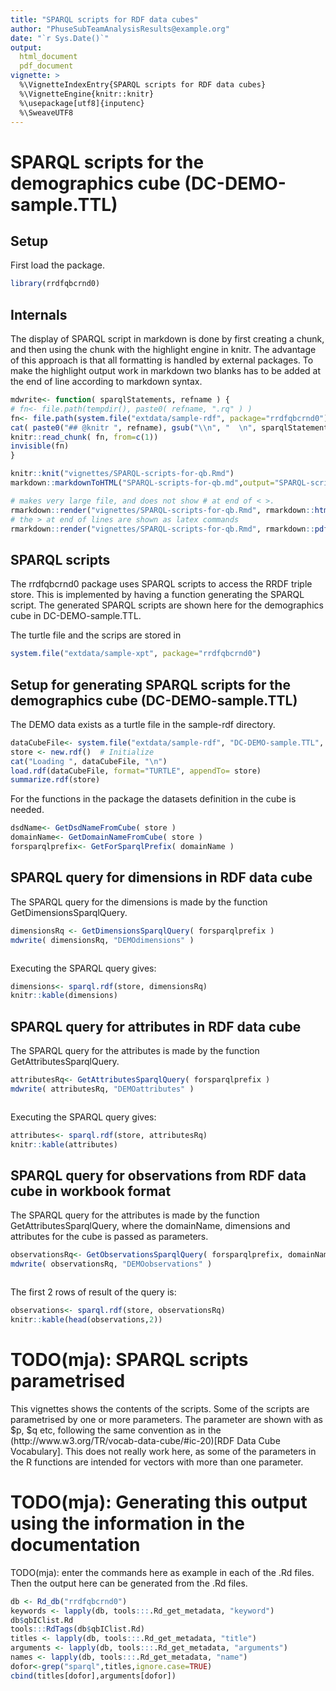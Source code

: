 ```yaml
---
title: "SPARQL scripts for RDF data cubes"
author: "PhuseSubTeamAnalysisResults@example.org"
date: "`r Sys.Date()`"
output: 
  html_document
  pdf_document
vignette: >
  %\VignetteIndexEntry{SPARQL scripts for RDF data cubes}
  %\VignetteEngine{knitr::knitr}
  %\usepackage[utf8]{inputenc}
  %\SweaveUTF8
---
```


# SPARQL scripts for the demographics cube (DC-DEMO-sample.TTL)


## Setup

First load the package.
```r
library(rrdfqbcrnd0)
```

## Internals

The display of SPARQL script in markdown is done by first creating a chunk, and then using the chunk with the highlight engine in knitr. The advantage of this approach is that all formatting is handled by external packages. To make the highlight output work in markdown two blanks has to be added at the end of line according to markdown syntax.
```r
mdwrite<- function( sparqlStatements, refname ) {
# fn<- file.path(tempdir(), paste0( refname, ".rq" ) )
fn<- file.path(system.file("extdata/sample-rdf", package="rrdfqbcrnd0"), paste0( refname, ".rq" ) )
cat( paste0("## @knitr ", refname), gsub("\\n", "  \n", sparqlStatements), sep="  \n", file=fn)
knitr::read_chunk( fn, from=c(1))
invisible(fn)
}
```

```r
knitr::knit("vignettes/SPARQL-scripts-for-qb.Rmd")
markdown::markdownToHTML("SPARQL-scripts-for-qb.md",output="SPARQL-scripts-for-qb.html")

# makes very large file, and does not show # at end of < >.
rmarkdown::render("vignettes/SPARQL-scripts-for-qb.Rmd", rmarkdown::html_document())
# the > at end of lines are shown as latex commands 
rmarkdown::render("vignettes/SPARQL-scripts-for-qb.Rmd", rmarkdown::pdf_document())

```

## SPARQL scripts

The rrdfqbcrnd0 package uses SPARQL scripts to access the RRDF triple
store.  This is implemented by having a function generating the SPARQL
script. The generated SPARQL scripts are shown here for the
demographics cube in DC-DEMO-sample.TTL.

The turtle file and the scrips are stored in
```r
system.file("extdata/sample-xpt", package="rrdfqbcrnd0")
```

## Setup for generating SPARQL scripts for the demographics cube (DC-DEMO-sample.TTL)

The DEMO data exists as a turtle file in the sample-rdf directory.

```r
dataCubeFile<- system.file("extdata/sample-rdf", "DC-DEMO-sample.TTL", package="rrdfqbcrnd0")
store <- new.rdf()  # Initialize
cat("Loading ", dataCubeFile, "\n")
load.rdf(dataCubeFile, format="TURTLE", appendTo= store)
summarize.rdf(store)
```

For the functions in the package the datasets definition in the cube is needed.
```r
dsdName<- GetDsdNameFromCube( store )
domainName<- GetDomainNameFromCube( store )
forsparqlprefix<- GetForSparqlPrefix( domainName )
```


## SPARQL query for dimensions in RDF data cube

The SPARQL query for the dimensions is made by the function GetDimensionsSparqlQuery.
```r
dimensionsRq <- GetDimensionsSparqlQuery( forsparqlprefix )
mdwrite( dimensionsRq, "DEMOdimensions" )
```

```r
```

Executing the SPARQL query gives:

```r
dimensions<- sparql.rdf(store, dimensionsRq)
knitr::kable(dimensions)
```


## SPARQL query for attributes in RDF data cube

The SPARQL query for the attributes is made by the function GetAttributesSparqlQuery.
```r
attributesRq<- GetAttributesSparqlQuery( forsparqlprefix )
mdwrite( attributesRq, "DEMOattributes" )
```

```r
```

Executing the SPARQL query gives:

```r
attributes<- sparql.rdf(store, attributesRq)
knitr::kable(attributes)
```

## SPARQL query for observations from RDF data cube in workbook format

The SPARQL query for the attributes is made by the function
GetAttributesSparqlQuery, where the domainName, dimensions and
attributes for the cube is passed as parameters.

```r
observationsRq<- GetObservationsSparqlQuery( forsparqlprefix, domainName, dimensions, attributes )
mdwrite( observationsRq, "DEMOobservations" )
```

```r
```

The first 2 rows of result of the query is:

```r
observations<- sparql.rdf(store, observationsRq)
knitr::kable(head(observations,2))
```

# TODO(mja): SPARQL scripts parametrised

This vignettes shows the contents of the scripts. Some of the scripts
are parametrised by one or more parameters. The parameter are shown
with as $p, $q etc, following the same convention as in the
(http://www.w3.org/TR/vocab-data-cube/#ic-20)[RDF Data Cube Vocabulary]. This
does not really work here, as some of the parameters in the R
functions are intended for vectors with more than one parameter.

# TODO(mja): Generating this output using the information in the documentation

TODO(mja): enter the commands here as example in each of the .Rd files.
Then the output here can be generated from the .Rd files.

```r
db <- Rd_db("rrdfqbcrnd0")
keywords <- lapply(db, tools:::.Rd_get_metadata, "keyword")
db$qbIClist.Rd
tools:::RdTags(db$qbIClist.Rd)
titles <- lapply(db, tools:::.Rd_get_metadata, "title")
arguments <- lapply(db, tools:::.Rd_get_metadata, "arguments")
names <- lapply(db, tools:::.Rd_get_metadata, "name")
dofor<-grep("sparql",titles,ignore.case=TRUE) 
cbind(titles[dofor],arguments[dofor])
```
